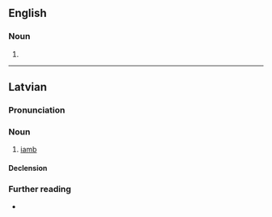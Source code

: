 ==English==

===Noun===
{{head|en|noun form}}

# {{plural of|en|jamb}}

----

==Latvian==
{{wp|lang=lv}}

===Pronunciation===
{{rfp|lv}}

===Noun===
{{lv-noun|m}}

# [[iamb]]

====Declension====
{{rfinfl|lv|noun}}

===Further reading===
* {{R:SDTV}}